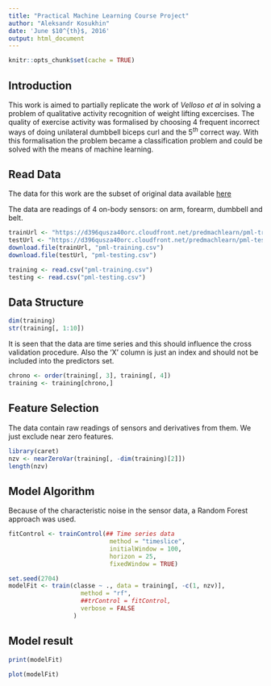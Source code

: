 ```yaml
---
title: "Practical Machine Learning Course Project"
author: "Aleksandr Kosukhin"
date: 'June $10^{th}$, 2016'
output: html_document
---
```


```r
knitr::opts_chunk$set(cache = TRUE)
```

## Introduction

This work is aimed to partially replicate the work of *Velloso et al* in solving a problem of qualitative activity recognition of weight lifting excercises. The quality of exercise activity was formalised by choosing $4$ frequent incorrect ways of doing unilateral dumbbell biceps curl and the $5^{th}$ correct way. With this formalisation the problem became a classification problem and could be solved with the means of machine learning.

## Read Data

The data for this work are the subset of original data available [here](http://groupware.les.inf.puc-rio.br/har)

The data are readings of 4 on-body sensors: on arm, forearm, dumbbell and belt.

```r
trainUrl <- "https://d396qusza40orc.cloudfront.net/predmachlearn/pml-training.csv"
testUrl <- "https://d396qusza40orc.cloudfront.net/predmachlearn/pml-testing.csv"
download.file(trainUrl, "pml-training.csv")
download.file(testUrl, "pml-testing.csv")
```
```r
training <- read.csv("pml-training.csv")
testing <- read.csv("pml-testing.csv")
```

## Data Structure

```r
dim(training)
str(training[, 1:10])
```

It is seen that the data are time series and this should influence the cross validation procedure. Also the 'X' column is just an index and should not be included into the predictors set.

```r
chrono <- order(training[, 3], training[, 4])
training <- training[chrono,]

```


## Feature Selection

The data contain raw readings of sensors and derivatives from them. We just exclude near zero features.

```r
library(caret)
nzv <- nearZeroVar(training[, -dim(training)[2]])
length(nzv)
```


## Model Algorithm

Because of the characteristic noise in the sensor data, a Random Forest approach was used.

```r
fitControl <- trainControl(## Time series data
                            method = "timeslice",
                            initialWindow = 100,
                            horizon = 25,
                            fixedWindow = TRUE)
```

```r
set.seed(2704)
modelFit <- train(classe ~ ., data = training[, -c(1, nzv)],
                    method = "rf",
                    ##trControl = fitControl,
                    verbose = FALSE
                  )
```

## Model result

```r
print(modelFit)
```


```r
plot(modelFit)
```
